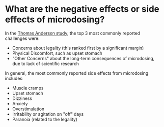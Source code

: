 
# What are the negative effects or side effects of microdosing?

In the [Thomas Anderson study](https://pubmed.ncbi.nlm.nih.gov/30604183/), the top 3 most commonly reported challenges were:

- Concerns about legality (this ranked first by a significant margin)
- Physical Discomfort, such as upset stomach
- "Other Concerns" about the long-term consequences of microdosing, due to lack of scientific research

In general, the most commonly reported side effects from microdosing includes:

- Muscle cramps
- Upset stomach
- Dizziness
- Anxiety
- Overstimulation
- Irritability or agitation on "off" days
- Paranoia (related to the legality)
